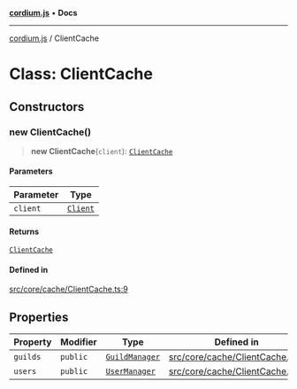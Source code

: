 [**cordium.js**](../README.mdx) • **Docs**

***

[cordium.js](../globals.mdx) / ClientCache

# Class: ClientCache

## Constructors

### new ClientCache()

> **new ClientCache**(`client`): [`ClientCache`](ClientCache.mdx)

#### Parameters

| Parameter | Type |
| ------ | ------ |
| `client` | [`Client`](Client.mdx) |

#### Returns

[`ClientCache`](ClientCache.mdx)

#### Defined in

[src/core/cache/ClientCache.ts:9](https://github.com/devdimer/cordium.js/blob/e371e1ca62e6613420e96362d2170ac2af18a382/src/core/cache/ClientCache.ts#L9)

## Properties

| Property | Modifier | Type | Defined in |
| ------ | ------ | ------ | ------ |
| `guilds` | `public` | [`GuildManager`](GuildManager.mdx) | [src/core/cache/ClientCache.ts:6](https://github.com/devdimer/cordium.js/blob/e371e1ca62e6613420e96362d2170ac2af18a382/src/core/cache/ClientCache.ts#L6) |
| `users` | `public` | [`UserManager`](UserManager.mdx) | [src/core/cache/ClientCache.ts:7](https://github.com/devdimer/cordium.js/blob/e371e1ca62e6613420e96362d2170ac2af18a382/src/core/cache/ClientCache.ts#L7) |
